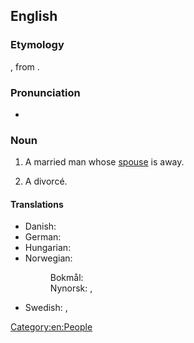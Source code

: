 ==English==

===Etymology===
{{compound|en|grass|widower}}, from {{m|en|grass widow}}.

===Pronunciation===
* {{audio|en|en-au-grass widower.ogg|Audio (AU)}}

===Noun===
{{en-noun}}

# {{lb|en|idiomatic|rare}} A married man whose [[spouse]] is away.
# A divorcé.

====Translations====
{{trans-top|a married man whose wife is away}}
* Danish: {{t|da|græsenkemand|c}}
* German: {{t+|de|Strohwitwer|m}}
* Hungarian: {{t+|hu|szalmaözvegy}}
* Norwegian:
*: Bokmål: {{t|nb|gressenkemann|m}}
*: Nynorsk: {{t|nn|grasenkemann|m}}, {{t|nn|grasenkjemann|m}}
{{trans-mid}}
* Swedish: {{t+|sv|gräsänkling|c}}, {{t|sv|gräsänkeman|c}}
{{trans-bottom}}

[[Category:en:People]]
